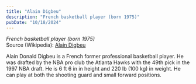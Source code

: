 ```yaml
---
title: "Alain Digbeu"
description: "French basketball player (born 1975)"
pubDate: "10/18/2024"
---
```


*French basketball player (born 1975)*  
Source (Wikipedia): [Alain Digbeu][1]

Alain Donald Digbeu is a French former professional basketball player. He was drafted by the NBA pro club the Atlanta Hawks with the 49th pick in the 1997 NBA draft. He is 6 ft 6 in in height and 220 lb (100 kg) in weight. He can play at both the shooting guard and small forward positions.

[1]: https://en.wikipedia.org/wiki/Alain_Digbeu
